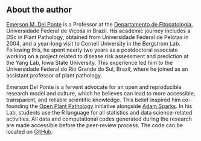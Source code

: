## About the author {.unnumbered}

[Emerson M. Del Ponte](https://emersondelponte.netlify.app/) is a Professor at the [Departamento de Fitopatologia](http://www.dfp.ufv.br/graduate/faculty/), Universidade Federal de Viçosa in Brazil. His academic journey includes a DSc in Plant Pathology, obtained from Universidade Federal de Pelotas in 2004, and a year-long visit to Cornell University in the Bergstrom Lab. Following this, he spent nearly two years as a postdoctoral associate working on a project related to disease risk assessment and prediction at the Yang Lab, Iowa State University. This experience led him to the Universidade Federal do Rio Grande do Sul, Brazil, where he joined as an assistant professor of plant pathology.

Emerson Del Ponte is a fervent advocate for an open and reproducible research model and culture, which he believes can lead to more accessible, transparent, and reliable scientific knowledge. This belief inspired him co-founding the [Open Plant Pathology](http://www.openplantpathology.org/) initiative alongside [Adam Sparks](http://adamhsparks.netlify.app/). In his Lab, students use the R language for all statistics and data science-related activities. All data and computational codes generated during the research are made accessible before the peer-review process. The code can be located on [GitHub](https://github.com/emdelponte).
